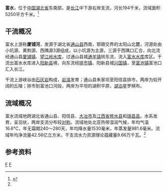 {{Otheruses|富水|other=同名或類似名的其它條目描述}}
{{Infobox River
  | river_name      = 富水
  | image_name      = Yangxin-Fushui-River-looking-west-0042.jpg
  | image_size      = 250px
  | caption         = 富水阳新县河段
  | origin          = [[湖北省|湖北省]][[通山县|通山县]][[厦铺镇|厦铺镇]]太阳山北麓
  | mouth           = 湖北省[[阳新县|阳新县]][[富池镇|富池镇]]富池口[[长江|长江]]
  | basin_countries = 湖北省通山县、阳新县
  | length          = 194 km
  | elevation       = 
  | mouth_elevation = 
  | discharge       = 135 m<sup>3</sup>/s
  | watershed       = 5250 km<sup>2</sup>
}}
'''富水'''，位于[[中国|中国]][[湖北省|湖北省]]东南部，是[[长江|长江]]中下游右岸支流，河长194千米，流域面积5250平方千米。<ref name="中国河湖大典">{{cite book zh |author=《[[中国河湖大典|中国河湖大典]]》编纂委员会 |title=《中国河湖大典·长江卷》 （下）|format=M|edition=1 |location=北京 |publisher=中国水利水电出版社 |date=2010年1月 |pages=667页 |id= ISBN 978-7-5084-6512-8}}</ref>
==干流概况==
富水上游称'''厦铺河'''，发源于湖北省[[通山县|通山县]]西南，鄂赣交界的太阳山北麓，河源处由小坑源、黄荆源、西隅源3源组成，以小坑源为主源，三源于西隅口汇合，向北流经通山县[[厦铺镇|厦铺镇]]、[[望江岭水库|望江岭水库]]，过通山县城[[通羊镇|通羊镇]]转东流，流入[[富水水库|富水水库]]库区。干流出富水水库进入[[阳新县|阳新县]]境，向东流经[[排市镇|排市镇]]、阳新县城[[兴国镇_(阳新县)|兴国镇]]，至[[富池镇|富池镇]]富池口汇入长江。

干流上游峡谷由[[石灰岩|石灰岩]]构成，[[岩溶|岩溶]]发育；通山县朱家坝至阳信县排市，两岸为较开阔的丘陵；排市到富池口河段，两岸为平坦的湖积平原，[[湖泊|湖泊]]星罗棋布。
==流域概况==
富水流域地跨湖北省通山县、阳信县、[[大冶市|大冶市]]及[[江西省|江西省]][[修水县|修水县]]和[[瑞昌县|瑞昌县]]。水系发育，呈羽状，两岸支流分布较[[对称|对称]]。流域地处北亚热带湿润气候，年均气温16.6℃，年无霜期240～280天，年均降水量1530毫米，年蒸发量981.6毫米。流域年均净流量42.56亿立方米，干支流水力资源理论蕴藏量9.66万千瓦。<ref name="中国河湖大典"/>
==参考资料==
{{reflist}}
{{Commonscat|Fushui River}}
{{长江中游水系}}

[[Category:长江中游水系|F]]
[[Category:湖北河流|F]]